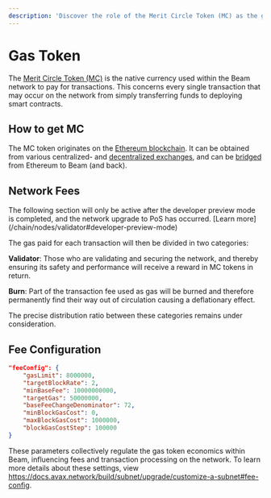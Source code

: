 ```yaml
---
description: 'Discover the role of the Merit Circle Token (MC) as the gas token for the Beam network, covering its utilization, distribution, and fee configuration.'
---
```



# Gas Token

The [Merit Circle Token (MC)](https://www.coingecko.com/en/coins/merit-circle) is the native currency used within the Beam network to pay for transactions. This concerns every single transaction that may occur on the network from simply transferring funds to deploying smart contracts.


## How to get MC

The MC token originates on the [Ethereum blockchain](https://etherscan.io/token/0x949D48EcA67b17269629c7194F4b727d4Ef9E5d6).
It can be obtained from various centralized- and [decentralized exchanges](https://app.uniswap.org/#/swap?chain=mainnet&outputCurrency=0x949D48EcA67b17269629c7194F4b727d4Ef9E5d6),
and can be [bridged](/chain/beam-ecosystem/bridge) from Ethereum to Beam (and back).


## Network Fees

<Callout type="warning">
  The following section will only be active after the developer preview mode is completed, and the network upgrade to PoS has occurred. [Learn more](/chain/nodes/validator#developer-preview-mode)
</Callout>

The gas paid for each transaction will then be divided in two categories:

**Validator**: Those who are validating and securing the network, and thereby ensuring its safety and performance will receive a reward in MC tokens in return.

**Burn**: Part of the transaction fee used as gas will be burned and therefore permanently find their way out of circulation causing a deflationary effect.

The precise distribution ratio between these categories remains under consideration.


## Fee Configuration

```json filename="genesis.json"
"feeConfig": {
    "gasLimit": 8000000,
    "targetBlockRate": 2,
    "minBaseFee": 10000000000,
    "targetGas": 50000000,
    "baseFeeChangeDenominator": 72,
    "minBlockGasCost": 0,
    "maxBlockGasCost": 1000000,
    "blockGasCostStep": 100000
}
```
These parameters collectively regulate the gas token economics within Beam, influencing fees and transaction processing on the network. To learn more details about these settings, view https://docs.avax.network/build/subnet/upgrade/customize-a-subnet#fee-config.

